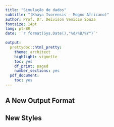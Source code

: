 ```yaml
---
title: "Simulação de dados"
subtitle: "(Khaya Ivorensis - Mogno Africano)"
author: Prof. Dr. Deivison Venicio Souza
fontsize: 14pt
lang: pt-BR
date: '`r format(Sys.Date(),"%d/%B/%Y")`'

output:
  prettydoc::html_pretty:
    theme: architect
    highlight: vignette
    toc: yes
    df_print: paged
    number_sections: yes
  pdf_document:
    toc: yes
---
```


## A New Output Format



## New Styles


